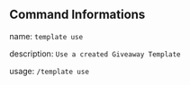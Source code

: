 ## Command Informations
name: ``template use``

description: ``Use a created Giveaway Template``

usage: ``/template use``